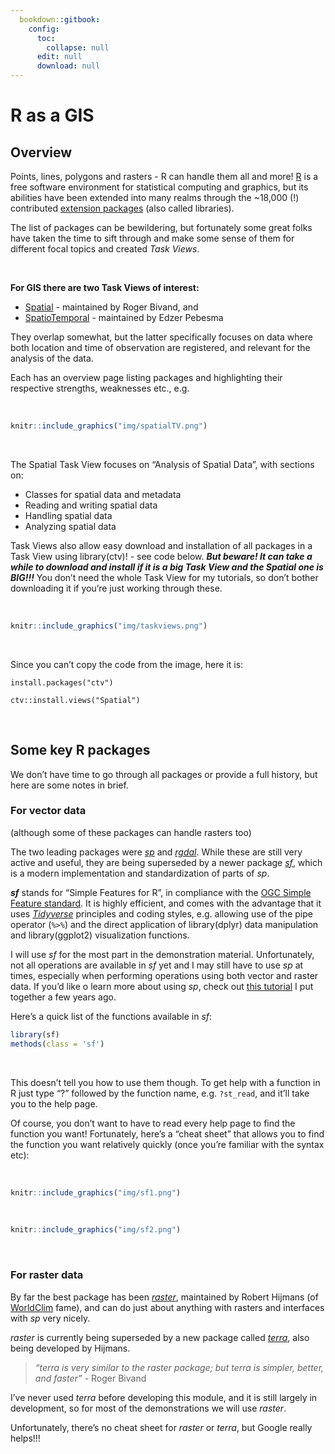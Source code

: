 ```yaml
---
  bookdown::gitbook:
    config:
      toc:
        collapse: null
      edit: null
      download: null
---
```


# R as a GIS

## Overview

Points, lines, polygons and rasters - R can handle them all and more! [R](https://www.r-project.org/) is a free software environment for statistical computing and graphics, but its abilities have been extended into many realms through the ~18,000 (!) contributed [extension packages](https://cran.r-project.org/web/packages/available_packages_by_name.html) (also called libraries).

The list of packages can be bewildering, but fortunately some great folks have taken the time to sift through and make some sense of them for different focal topics and created _Task Views_.

<br>

**For GIS there are two Task Views of interest:**

* [Spatial](https://cran.r-project.org/web/views/Spatial.html) - maintained by Roger Bivand, and
* [SpatioTemporal](https://cran.r-project.org/web/views/SpatioTemporal.html) - maintained by Edzer Pebesma

They overlap somewhat, but the latter specifically focuses on data where both location and time of observation are registered, and relevant for the analysis of the data.

Each has an overview page listing packages and highlighting their respective strengths, weaknesses etc., e.g.

<br>

```r
knitr::include_graphics("img/spatialTV.png")
```

<br>

The Spatial Task View focuses on "Analysis of Spatial Data", with sections on:

* Classes for spatial data and metadata
* Reading and writing spatial data
* Handling spatial data
* Analyzing spatial data

Task Views also allow easy download and installation of all packages in a Task View using library(ctv)! - see code below. _**But beware! It can take a while to download and install if it is a big Task View and the Spatial one is BIG!!!**_ You don't need the whole Task View for my tutorials, so don't bother downloading it if you're just working through these.

<br>

```r
knitr::include_graphics("img/taskviews.png")
```

<br>

Since you can't copy the code from the image, here it is:

`install.packages("ctv")`

`ctv::install.views("Spatial")`

<br>

## Some key R packages

We don't have time to go through all packages or provide a full history, but here are some notes in brief.

### For vector data 
(although some of these packages can handle rasters too) 

The two leading packages were [_sp_](https://cran.r-project.org/web/packages/sp/index.html) and [_rgdal_](https://cran.r-project.org/web/packages/rgdal/index.html). While these are still very active and useful, they are being superseded by a newer package [_sf_](https://cran.r-project.org/web/packages/sf/index.html), which is a modern implementation and standardization of parts of _sp_.

_**sf**_ stands for "Simple Features for R", in compliance with the [OGC Simple Feature standard](https://www.ogc.org/standards/sfa). It is highly efficient, and comes with the advantage that it uses [_Tidyverse_](https://www.tidyverse.org/) principles and coding styles, e.g. allowing use of the pipe operator (`%>%`) and the direct application of library(dplyr) data manipulation and library(ggplot2) visualization functions.

I will use _sf_ for the most part in the demonstration material. Unfortunately, not all operations are available in _sf_ yet and I may still have to use _sp_ at times, especially when performing operations using both vector and raster data. If you'd like o learn more about using _sp_, check out [this tutorial](https://www.ecologi.st/post/spatial-data-in-r-2-a-practical-example/) I put together a few years ago.

Here's a quick list of the functions available in _sf_:

```r
library(sf)
methods(class = 'sf')
```

<br>

This doesn't tell you how to use them though. To get help with a function in R just type "?" followed by the function name, e.g. `?st_read`, and it'll take you to the help page.

Of course, you don't want to have to read every help page to find the function you want! Fortunately, here's a "cheat sheet" that allows you to find the function you want relatively quickly (once you're familiar with the syntax etc):

<br>

```r
knitr::include_graphics("img/sf1.png")
```

<br>

```r
knitr::include_graphics("img/sf2.png")
```

<br>

### For raster data 
By far the best package has been [_raster_](https://cran.r-project.org/web/packages/raster/index.html), maintained by Robert Hijmans (of [WorldClim](https://www.worldclim.org/) fame), and can do just about anything with rasters and interfaces with _sp_ very nicely.

_raster_ is currently being superseded by a new package called [_terra_](), also being developed by Hijmans.

> _"terra is very similar to the raster package; but terra is simpler, better, and faster"_ - Roger Bivand

I've never used _terra_ before developing this module, and it is still largely in development, so for most of the demonstrations we will use _raster_.

Unfortunately, there's no cheat sheet for _raster_ or _terra_, but Google really helps!!!

<br>



